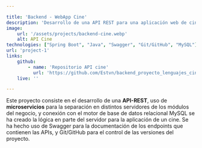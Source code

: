 ```yaml
---

title: 'Backend - WebApp Cine'
description: 'Desarrollo de una API REST para una aplicación web de cine.'
image: 
    url: '/assets/projects/backend-cine.webp'
    alt: API Cine
technologies: ["Spring Boot", "Java", "Swagger", "Git/GitHub", "MySQL"]
url: 'project-1'
links:
    github: 
        - name: 'Repositorio API cine'
          url: 'https://github.com/Estvn/backend_proyecto_lenguajes_cine'
    live: ''

---
```


Este proyecto consiste en el desarrollo de una <strong>API-REST</strong>, uso de <strong>microservicios</strong> para la separación en distintos servidores
de los módulos del negocio, y conexión con el motor de base de datos relacional MySQL se ha creado la lógica en parte del
servidor para la aplicación de un cine. Se ha hecho uso de Swagger para la documentación de los endpoints que contienen las APIs,
y Git/GitHub para el control de las versiones del proyecto.